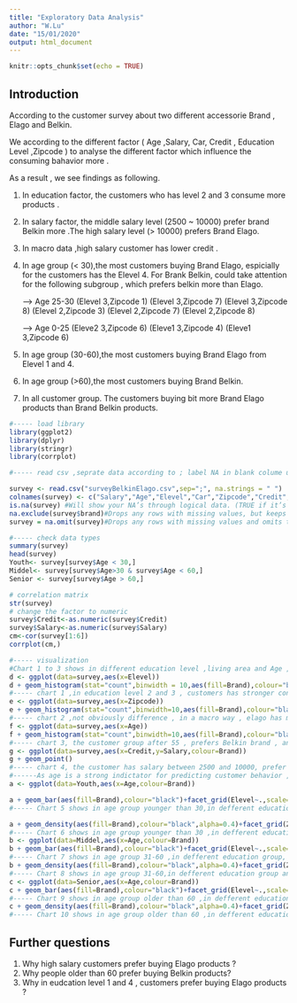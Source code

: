 ```yaml
---
title: "Exploratory Data Analysis"
author: "W.Lu"
date: "15/01/2020"
output: html_document
---
```


```r
knitr::opts_chunk$set(echo = TRUE)
```

## Introduction

According to the customer survey about two different accessorie Brand , Elago and Belkin.

We according to the different factor ( Age ,Salary, Car, Credit , Education Level ,Zipcode ) to analyse the different factor which influence the consuming bahavior more .

As a result , we see findings as following.

1. In education factor, the customers who has level 2 and 3 consume more products .
2. In salary factor, the middle salary level (2500 ~ 10000) prefer brand Belkin more .The high salary level (> 10000) prefers Brand Elago.
3. In macro data ,high salary customer has lower credit .
4. In age group (< 30),the most customers buying Brand Elago, espicially for the customers has the Elevel 4. For Brank Belkin, could take attention for the following subgroup , which prefers belkin more than Elago. 

   ---> Age 25-30 
   (Elevel 3,Zipcode 1)
   (Elevel 3,Zipcode 7)
   (Elevel 3,Zipcode 8)
   (Elevel 2,Zipcode 3)
   (Elevel 2,Zipcode 7)
   (Elevel 2,Zipcode 8)

   ---> Age 0-25 
   (Eleve2 3,Zipcode 6)
   (Eleve1 3,Zipcode 4)
   (Eleve1 3,Zipcode 6)

5. In age group (30-60),the most customers buying Brand Elago from Elevel 1 and 4. 

6. In age group (>60),the most customers buying Brand Belkin.

7. In all customer group. The customers buying bit more Brand Elago products than Brand Belkin products.


```r
#----- load library
library(ggplot2)
library(dplyr)
library(stringr)
library(corrplot)

#----- read csv ,seprate data according to ; label NA in blank colume use na.string 

survey <- read.csv("surveyBelkinElago.csv",sep=";", na.strings = " ")
colnames(survey) <- c("Salary","Age","Elevel","Car","Zipcode","Credit","Brand")
is.na(survey) #Will show your NA’s through logical data. (TRUE if it’s missing, FALSE if it’s not.)
na.exclude(survey$brand)#Drops any rows with missing values, but keeps track of where they were.
survey = na.omit(survey)#Drops any rows with missing values and omits them forever.

```

```r

#----- check data types 
summary(survey)
head(survey)
Youth<- survey[survey$Age < 30,]
Middel<- survey[survey$Age>30 & survey$Age < 60,]
Senior <- survey[survey$Age > 60,]

# correlation matrix
str(survey)
# change the factor to numeric 
survey$Credit<-as.numeric(survey$Credit)
survey$Salary<-as.numeric(survey$Salary)
cm<-cor(survey[1:6])
corrplot(cm,)

#----- visualization
#Chart 1 to 3 shows in different education level ,living area and Age , which brand are more popular .
d <- ggplot(data=survey,aes(x=Elevel))
d + geom_histogram(stat="count",binwidth = 10,aes(fill=Brand),colour="black")# 1 to 4 , 4 is higher eudcation
#----- chart 1 ,in education level 2 and 3 , customers has stronger consuming power.
e <- ggplot(data=survey,aes(x=Zipcode))
e + geom_histogram(stat="count",binwidth=10,aes(fill=Brand),colour="black")
#----- chart 2 ,not obviously difference , in a macro way , elago has more market power .
f <- ggplot(data=survey,aes(x=Age))
f + geom_histogram(stat="count",binwidth=10,aes(fill=Brand),colour="black")
#----- chart 3, the customer group after 55 , prefers Belkin brand , and customer younger than 55 ,prefer Elago.
g <- ggplot(data=survey,aes(x=Credit,y=Salary,colour=Brand))
g + geom_point()
#----- chart 4, the customer has salary between 2500 and 10000, prefer Brand Belkin more , lower credit , higher salary. 
#------As age is a strong indictator for predicting customer behavior , so I have categorized to 3 age groups ( Young, Middle, Senior )
a <- ggplot(data=Youth,aes(x=Age,colour=Brand))

a + geom_bar(aes(fill=Brand),colour="black")+facet_grid(Elevel~.,scale="free")+xlab("Age <30")
#----- Chart 5 shows in age group younger than 30,in defferent education group, the customer behavior relationship between age and brand.

a + geom_density(aes(fill=Brand),colour="black",alpha=0.4)+facet_grid(Zipcode~Elevel,scale="free")+xlab("Age <30")
#----- Chart 6 shows in age group younger than 30 ,in defferent education group and different Zipcode area , the customer behavior relationship with brand.
b <- ggplot(data=Middel,aes(x=Age,colour=Brand))
b + geom_bar(aes(fill=Brand),colour="black")+facet_grid(Elevel~.,scale="free")+xlab("Middel(30-60)")
#----- Chart 7 shows in age group 31-60 ,in defferent education group, the customer behavior relationship between age and brand.
b + geom_density(aes(fill=Brand),colour="black",alpha=0.4)+facet_grid(Zipcode~Elevel,scale="free")+xlab("Middel(30-60")
#----- Chart 8 shows in age group 31-60,in defferent education group and different Zipcode area , the customer behavior relationship with brand.
c <- ggplot(data=Senior,aes(x=Age,colour=Brand))
c + geom_bar(aes(fill=Brand),colour="black")+facet_grid(Elevel~.,scale="free")+xlab("Senior(>60)")
#----- Chart 9 shows in age group older than 60 ,in defferent education group, the customer behavior relationship between age and brand.
c + geom_density(aes(fill=Brand),colour="black",alpha=0.4)+facet_grid(Zipcode~Elevel,scale="free")+xlab("Senior(>60)")
#----- Chart 10 shows in age group older than 60 ,in defferent education group and different Zipcode area , the customer behavior relationship with brand.


```

## Further questions

1. Why high salary customers prefer buying Elago products ?
2. Why people older than 60 prefer buying Belkin products?
3. Why in eudcation level 1 and 4 , customers prefer buying Elago products ?

